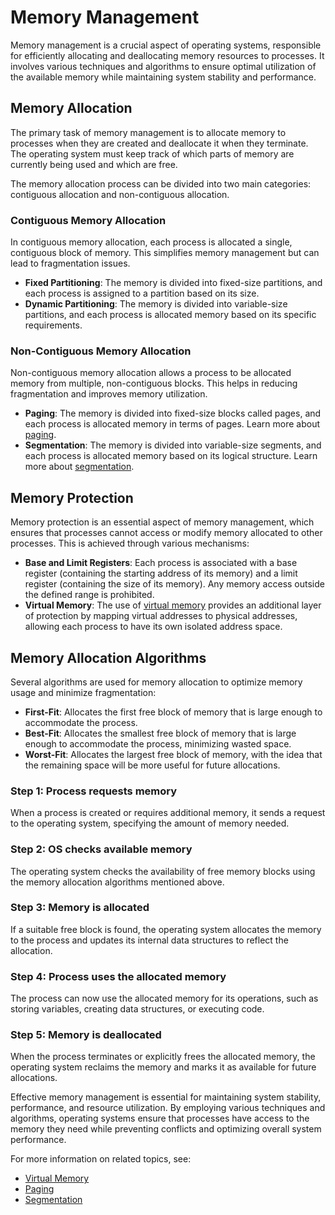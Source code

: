 
# Memory Management

Memory management is a crucial aspect of operating systems, responsible for efficiently allocating and deallocating memory resources to processes. It involves various techniques and algorithms to ensure optimal utilization of the available memory while maintaining system stability and performance.

## Memory Allocation

The primary task of memory management is to allocate memory to processes when they are created and deallocate it when they terminate. The operating system must keep track of which parts of memory are currently being used and which are free.

<Callout type="info">
The memory allocation process can be divided into two main categories: contiguous allocation and non-contiguous allocation.
</Callout>

### Contiguous Memory Allocation

In contiguous memory allocation, each process is allocated a single, contiguous block of memory. This simplifies memory management but can lead to fragmentation issues.

- **Fixed Partitioning**: The memory is divided into fixed-size partitions, and each process is assigned to a partition based on its size.
- **Dynamic Partitioning**: The memory is divided into variable-size partitions, and each process is allocated memory based on its specific requirements.

### Non-Contiguous Memory Allocation

Non-contiguous memory allocation allows a process to be allocated memory from multiple, non-contiguous blocks. This helps in reducing fragmentation and improves memory utilization.

- **Paging**: The memory is divided into fixed-size blocks called pages, and each process is allocated memory in terms of pages. Learn more about [paging](/hardware-resources/memory/memory-management/paging).
- **Segmentation**: The memory is divided into variable-size segments, and each process is allocated memory based on its logical structure. Learn more about [segmentation](/hardware-resources/memory/memory-management/segmentation).

## Memory Protection

Memory protection is an essential aspect of memory management, which ensures that processes cannot access or modify memory allocated to other processes. This is achieved through various mechanisms:

- **Base and Limit Registers**: Each process is associated with a base register (containing the starting address of its memory) and a limit register (containing the size of its memory). Any memory access outside the defined range is prohibited.
- **Virtual Memory**: The use of [virtual memory](/hardware-resources/memory/virtual-memory) provides an additional layer of protection by mapping virtual addresses to physical addresses, allowing each process to have its own isolated address space.

## Memory Allocation Algorithms

Several algorithms are used for memory allocation to optimize memory usage and minimize fragmentation:

- **First-Fit**: Allocates the first free block of memory that is large enough to accommodate the process.
- **Best-Fit**: Allocates the smallest free block of memory that is large enough to accommodate the process, minimizing wasted space.
- **Worst-Fit**: Allocates the largest free block of memory, with the idea that the remaining space will be more useful for future allocations.

<Steps>

### Step 1: Process requests memory
When a process is created or requires additional memory, it sends a request to the operating system, specifying the amount of memory needed.

### Step 2: OS checks available memory
The operating system checks the availability of free memory blocks using the memory allocation algorithms mentioned above.

### Step 3: Memory is allocated
If a suitable free block is found, the operating system allocates the memory to the process and updates its internal data structures to reflect the allocation.

### Step 4: Process uses the allocated memory
The process can now use the allocated memory for its operations, such as storing variables, creating data structures, or executing code.

### Step 5: Memory is deallocated
When the process terminates or explicitly frees the allocated memory, the operating system reclaims the memory and marks it as available for future allocations.

</Steps>

Effective memory management is essential for maintaining system stability, performance, and resource utilization. By employing various techniques and algorithms, operating systems ensure that processes have access to the memory they need while preventing conflicts and optimizing overall system performance.

For more information on related topics, see:
- [Virtual Memory](/hardware-resources/memory/virtual-memory)
- [Paging](/hardware-resources/memory/memory-management/paging)
- [Segmentation](/hardware-resources/memory/memory-management/segmentation)